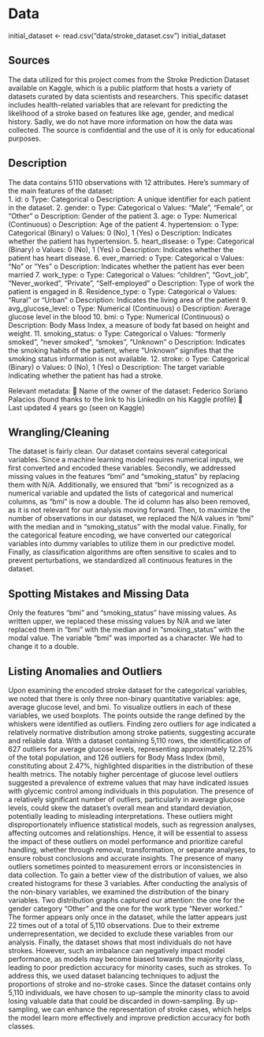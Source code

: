 # Data

initial_dataset <- read.csv("data/stroke_dataset.csv")
initial_dataset

## Sources

The data utilized for this project comes from the Stroke Prediction Dataset available on Kaggle, which is a public platform that hosts a variety of datasets curated by data scientists and researchers. This specific dataset includes health-related variables that are relevant for predicting the likelihood of a stroke based on features like age, gender, and medical history. 
Sadly, we do not have more information on how the data was collected. The source is confidential and the use of it is only for educational purposes.

## Description

The data contains 5110 observations with 12 attributes. Here's summary of the main features of the dataset:  
1.	id:
o	Type: Categorical
o	Description: A unique identifier for each patient in the dataset.
2.	gender:
o	Type: Categorical
o	Values: "Male", "Female", or "Other"
o	Description: Gender of the patient 
3.	age:
o	Type: Numerical (Continuous)
o	Description: Age of the patient 
4.	hypertension:
o	Type: Categorical (Binary)
o	Values: 0 (No), 1 (Yes)
o	Description: Indicates whether the patient has hypertension.
5.	heart_disease:
o	Type: Categorical (Binary)
o	Values: 0 (No), 1 (Yes)
o	Description: Indicates whether the patient has heart disease.
6.	ever_married:
o	Type: Categorical
o	Values: "No" or "Yes"
o	Description: Indicates whether the patient has ever been married
7.	work_type:
o	Type: Categorical
o	Values: "children", "Govt_job", "Never_worked", "Private", "Self-employed"
o	Description: Type of work the patient is engaged in
8.	Residence_type:
o	Type: Categorical
o	Values: "Rural" or "Urban"
o	Description: Indicates the living area of the patient
9.	avg_glucose_level:
o	Type: Numerical (Continuous)
o	Description: Average glucose level in the blood
10.	bmi:
o	Type: Numerical (Continuous)
o	Description: Body Mass Index, a measure of body fat based on height and weight.
11.	smoking_status:
o	Type: Categorical
o	Values: "formerly smoked", "never smoked", "smokes", "Unknown"
o	Description: Indicates the smoking habits of the patient, where "Unknown" signifies that the smoking status information is not available.
12.	stroke:
o	Type: Categorical (Binary)
o	Values: 0 (No), 1 (Yes)
o	Description: The target variable indicating whether the patient has had a stroke.

Relevant metadata: 
	Name of the owner of the dataset: Federico Soriano Palacios (found thanks to the link to his LinkedIn on his Kaggle profile)
	Last updated 4 years go (seen on Kaggle)

## Wrangling/Cleaning

The dataset is fairly clean. 
Our dataset contains several categorical variables. 
Since a machine learning model requires numerical inputs, we first converted and encoded these variables. 
Secondly, we addressed missing values in the features “bmi” and “smoking_status” by replacing them with N/A. Additionally, we ensured that “bmi” is recognized as a numerical variable and updated the lists of categorical and numerical columns, as “bmi” is now a double. The id column has also been removed, as it is not relevant for our analysis moving forward.
Then, to maximize the number of observations in our dataset, we replaced the N/A values in “bmi” with the median and in “smoking_status” with the modal value.
Finally, for the categorical feature encoding, we have converted our categorical variables into dummy variables to utilize them in our predictive model.
Finally, as classification algorithms are often sensitive to scales and to prevent perturbations, we standardized all continuous features in the dataset.

## Spotting Mistakes and Missing Data

Only the features “bmi” and “smoking_status” have missing values. As written upper, we replaced these missing values by N/A and we later replaced them in “bmi” with the median and in “smoking_status” with the modal value.
The variable “bmi” was imported as a character. We had to change it to a double. 

## Listing Anomalies and Outliers

Upon examining the encoded stroke dataset for the categorical variables, we noted that there is only three non-binary quantitative variables: age, average glucose level, and bmi. To visualize outliers in each of these variables, we used boxplots. The points outside the range defined by the whiskers were identified as outliers.
Finding zero outliers for age indicated a relatively normative distribution among stroke patients, suggesting accurate and reliable data. With a dataset containing 5,110 rows, the identification of 627 outliers for average glucose levels, representing approximately 12.25% of the total population, and 126 outliers for Body Mass Index (bmi), constituting about 2.47%, highlighted disparities in the distribution of these health metrics. 
The notably higher percentage of glucose level outliers suggested a prevalence of extreme values that may have indicated issues with glycemic control among individuals in this population. The presence of a relatively significant number of outliers, particularly in average glucose levels, could skew the dataset's overall mean and standard deviation, potentially leading to misleading interpretations. These outliers might disproportionately influence statistical models, such as regression analyses, affecting outcomes and relationships. Hence, it will be essential to assess the impact of these outliers on model performance and prioritize careful handling, whether through removal, transformation, or separate analyses, to ensure robust conclusions and accurate insights. The presence of many outliers sometimes pointed to measurement errors or inconsistencies in data collection.
To gain a better view of the distribution of values, we also created histograms for these 3 variables. 
After conducting the analysis of the non-binary variables, we examined the distribution of the binary variables. Two distribution graphs captured our attention: the one for the gender category "Other" and the one for the work type "Never worked." The former appears only once in the dataset, while the latter appears just 22 times out of a total of 5,110 observations. Due to their extreme underrepresentation, we decided to exclude these variables from our analysis. 
Finally, the dataset shows that most individuals do not have strokes. However, such an imbalance can negatively impact model performance, as models may become biased towards the majority class, leading to poor prediction accuracy for minority cases, such as strokes. To address this, we used dataset balancing techniques to adjust the proportions of stroke and no-stroke cases. Since the dataset contains only 5,110 individuals, we have chosen to up-sample the minority class to avoid losing valuable data that could be discarded in down-sampling. By up-sampling, we can enhance the representation of stroke cases, which helps the model learn more effectively and improve prediction accuracy for both classes.
